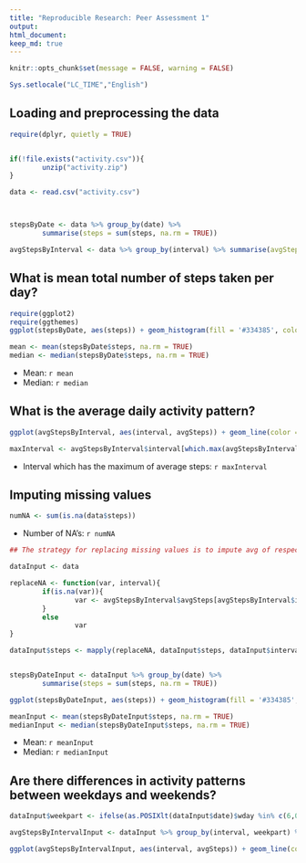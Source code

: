 ```yaml
---
title: "Reproducible Research: Peer Assessment 1"
output: 
html_document:
keep_md: true
---
```



```r

knitr::opts_chunk$set(message = FALSE, warning = FALSE)

Sys.setlocale("LC_TIME","English")

```


## Loading and preprocessing the data

```r
require(dplyr, quietly = TRUE)


if(!file.exists("activity.csv")){
        unzip("activity.zip")
}

data <- read.csv("activity.csv")



stepsByDate <- data %>% group_by(date) %>% 
        summarise(steps = sum(steps, na.rm = TRUE))

avgStepsByInterval <- data %>% group_by(interval) %>% summarise(avgSteps = mean(steps, na.rm = TRUE))


```


## What is mean total number of steps taken per day?
```r
require(ggplot2)
require(ggthemes)
ggplot(stepsByDate, aes(steps)) + geom_histogram(fill = '#334385', color = 'black', binwidth = 500) + theme_economist() + labs(title = 'Histogram over Steps') + theme(plot.title = element_text(hjust = 0.5))

mean <- mean(stepsByDate$steps, na.rm = TRUE)
median <- median(stepsByDate$steps, na.rm = TRUE)

```
- Mean: `r mean`
- Median: `r median`


## What is the average daily activity pattern?
```r
ggplot(avgStepsByInterval, aes(interval, avgSteps)) + geom_line(color ='#33877D') + theme_economist() + ylab('Average Steps')

maxInterval <- avgStepsByInterval$interval[which.max(avgStepsByInterval$avgSteps)]

```
- Interval which has the maximum of average steps: `r maxInterval`


## Imputing missing values
```r

numNA <- sum(is.na(data$steps))

```

- Number of NA's: `r numNA`

```r
## The strategy for replacing missing values is to impute avg of respective period into where missing value is

dataInput <- data

replaceNA <- function(var, interval){
        if(is.na(var)){
                var <- avgStepsByInterval$avgSteps[avgStepsByInterval$interval == interval]
        }
        else
                var
}

dataInput$steps <- mapply(replaceNA, dataInput$steps, dataInput$interval)


stepsByDateInput <- dataInput %>% group_by(date) %>% 
        summarise(steps = sum(steps, na.rm = TRUE))

ggplot(stepsByDateInput, aes(steps)) + geom_histogram(fill = '#334385', color = 'black', binwidth = 500) + theme_economist() + labs(title = 'Histogram over Steps (after imputation)') + theme(plot.title = element_text(hjust = 0.5))

meanInput <- mean(stepsByDateInput$steps, na.rm = TRUE)
medianInput <- median(stepsByDateInput$steps, na.rm = TRUE)

```
- Mean: `r meanInput`
- Median: `r medianInput`



## Are there differences in activity patterns between weekdays and weekends?

``` r
dataInput$weekpart <- ifelse(as.POSIXlt(dataInput$date)$wday %in% c(6,0), 'weekend', 'weekday') %>% as.factor()

avgStepsByIntervalInput <- dataInput %>% group_by(interval, weekpart) %>% summarise(avgSteps = mean(steps, na.rm = TRUE))

ggplot(avgStepsByIntervalInput, aes(interval, avgSteps)) + geom_line(color ='#33877D') + theme_economist() + facet_wrap(~weekpart, nrow = 2) + ylab('Average Steps')

```